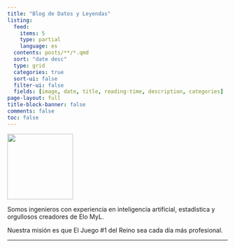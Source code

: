 ```yaml
---
title: "Blog de Datos y Leyendas"
listing:
  feed: 
    items: 5
    type: partial
    language: es
  contents: posts/**/*.qmd
  sort: "date desc"
  type: grid
  categories: true
  sort-ui: false
  filter-ui: false
  fields: [image, date, title, reading-time, description, categories]
page-layout: full
title-block-banner: false
comments: false
toc: false
---
```


::: {.grid}

::: {.g-col-12 .g-col-md-4}
[![](dyl-dark-elo-myl.jpg){height="150px" fig-align="center"}](https://datosyleyendas.com/elo-myl)
:::

::: {.g-col-12 .g-col-md-8}
Somos ingenieros con experiencia en inteligencia artificial, estadística y orgullosos creadores de Elo MyL.

Nuestra misión es que El Juego #1 del Reino sea cada día más profesional.
:::
:::

<!-- :::::: columns -->
<!-- ::: {.column width="30%"} -->
<!-- [![](dyl-dark-elo-myl.jpg){height="150px" fig-align="right"}](https://datosyleyendas.com/elo-myl) -->
<!-- ::: -->

<!-- ::: {.column width="10%"} -->
<!-- ::: -->

<!-- ::: {.column width="60%"} -->
<!-- Somos ingenieros con experiencia en inteligencia artificial, estadística y teoría de probabilidad, con magísteres en tratamiento de datos y creadores de Elo MyL. -->

<!-- Nuestro propósito es que El Juego #1 del Reino sea cada día más profesional. -->
<!-- ::: -->
<!-- :::::: -->

<hr>
